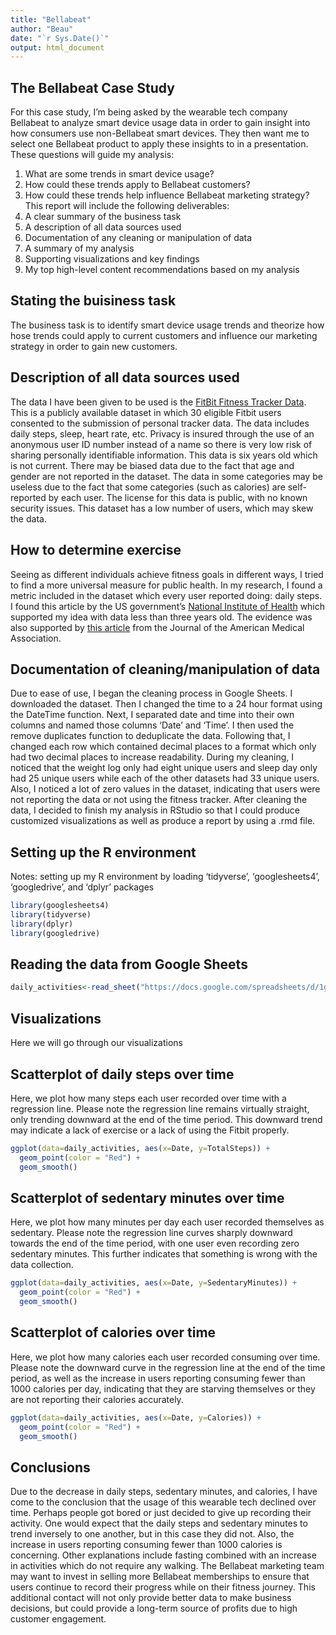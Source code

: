 ```yaml
---
title: "Bellabeat"
author: "Beau"
date: "`r Sys.Date()`"
output: html_document
---
```

## The Bellabeat Case Study
For this case study, I'm being asked by the wearable tech company Bellabeat to analyze smart device usage data in order to gain insight into how consumers use non-Bellabeat smart devices. They then want me to select one Bellabeat product to apply these insights to in a presentation. These questions will guide my analysis: 

1. What are some trends in smart device usage?
2. How could these trends apply to Bellabeat customers?
3. How could these trends help influence Bellabeat marketing strategy?
This report will include the following deliverables:
1. A clear summary of the business task
2. A description of all data sources used
3. Documentation of any cleaning or manipulation of data
4. A summary of my analysis
5. Supporting visualizations and key findings
6. My top high-level content recommendations based on my analysis

## Stating the buisiness task
The business task is to identify smart device usage trends and theorize how hose trends could apply to current customers and influence our marketing strategy in order to gain new customers. 

## Description of all data sources used
The data I have been given to be used is the [FitBit Fitness Tracker Data](https://www.kaggle.com/arashnic/fitbit). This is a publicly available dataset in which 30 eligible Fitbit users consented to the submission of personal tracker data. The data includes daily steps, sleep, heart rate, etc. 
Privacy is insured through the use of an anonymous user ID number instead of a name so there is very low risk of sharing personally identifiable information. This data is six years old which is not current. There may be biased data due to the fact that age and gender are not reported in the dataset. The data in some categories may be useless due to the fact that some categories (such as calories) are self-reported by each user. The license for this data is public, with no known security issues. This dataset has a low number of users, which may skew the data.

## How to determine exercise
Seeing as different individuals achieve fitness goals in different ways, I tried to find a more universal measure for public health. In my research, I found a metric included in the dataset which every user reported doing: daily steps. I found this article by the US government's [National Institute of Health](https://www.nih.gov/news-events/nih-research-matters/number-steps-day-more-important-step-intensity) which supported my idea with data less than three years old. The evidence was also supported by [this article](https://jamanetwork.com/journals/jamainternalmedicine/fullarticle/2734709?guestAccessKey=4d4da1ad-4728-48cf-b424-1cd0523b6f0d&utm_source=For_The_Media&utm_medium=referral&utm_campaign=ftm_links&utm_content=tfl&utm_term=052919) from the Journal of the American Medical Association.

## Documentation of cleaning/manipulation of data
Due to ease of use, I began the cleaning process in Google Sheets. I downloaded the dataset. Then I changed the time to a 24 hour format using the DateTime function. Next, I separated date and time into their own columns and named those columns 'Date' and 'Time'. I then used the remove duplicates function to deduplicate the data. Following that, I changed each row which contained decimal places to a format which only had two decimal places to increase readability. During my cleaning, I noticed that the weight log only had eight unique users and sleep day only had 25 unique users while each of the other datasets had 33 unique users. Also, I noticed a lot of zero values in the dataset, indicating that users were not reporting the data or not using the fitness tracker. After cleaning the data, I decided to finish my analysis in RStudio so that I could produce customized visualizations as well as produce a report by using a .rmd file.

## Setting up the R environment
Notes: setting up my R environment by loading 'tidyverse', 'googlesheets4', 
'googledrive', and 'dplyr' packages

```r
library(googlesheets4)
library(tidyverse)
library(dplyr)
library(googledrive)

```
## Reading the data from Google Sheets
```r

daily_activities<-read_sheet("https://docs.google.com/spreadsheets/d/1gYMmHeNXB0RfNTvoM-Cr7wmvKHwuce0AMdur7sBPsAI/edit#gid=787649191")

```

## Visualizations
Here we will go through our visualizations

## Scatterplot of daily steps over time
Here, we plot how many steps each user recorded over time with a regression line. Please note the regression line remains virtually straight, only trending downward at the end of the time period. This downward trend may indicate a lack of exercise or a lack of using the Fitbit properly.
```r
ggplot(data=daily_activities, aes(x=Date, y=TotalSteps)) + 
  geom_point(color = "Red") +
  geom_smooth()
```

## Scatterplot of sedentary minutes over time
Here, we plot how many minutes per day each user recorded themselves as sedentary. Please note the regression line curves sharply downward towards the end of the time period, with one user even recording zero sedentary minutes. This further indicates that something is wrong with the data collection.
```r
ggplot(data=daily_activities, aes(x=Date, y=SedentaryMinutes)) + 
  geom_point(color = "Red") +
  geom_smooth()
```

## Scatterplot of calories over time
Here, we plot how many calories each user recorded consuming over time. Please note the downward curve in the regression line at the end of the time period, as well as the increase in users reporting consuming fewer than 1000 calories per day, indicating that they are starving themselves or they are not reporting their calories accurately.
```r
ggplot(data=daily_activities, aes(x=Date, y=Calories)) + 
  geom_point(color = "Red") +
  geom_smooth()
```

## Conclusions
Due to the decrease in daily steps, sedentary minutes, and calories, I have come to the conclusion that the usage of this wearable tech declined over time. Perhaps people got bored or just decided to give up recording their activity. One would expect that the daily steps and sedentary minutes to trend inversely to one another, but in this case they did not. Also, the increase in users reporting consuming fewer than 1000 calories is concerning. 
Other explanations include fasting combined with an increase in activities which do not require any walking. 
The Bellabeat marketing team may want to invest in selling more Bellabeat memberships to ensure that users continue to record their progress while on their fitness journey. This additional contact will not only provide better data to make business decisions, but could provide a long-term source of profits due to high customer engagement. 
